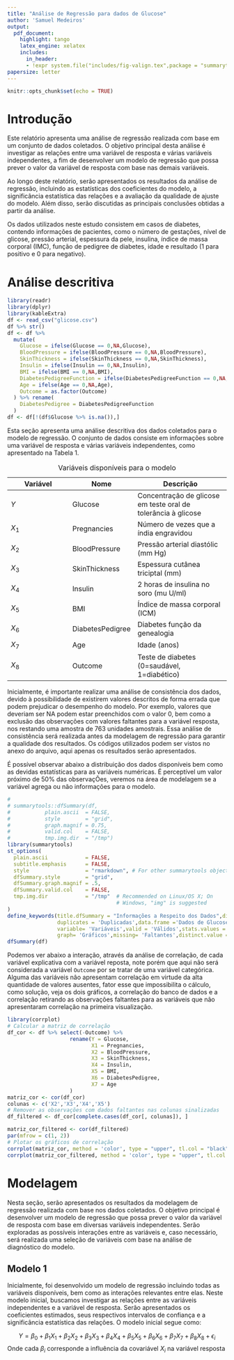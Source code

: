 ```yaml
---
title: "Análise de Regressão para dados de Glucose"
author: 'Samuel Medeiros'
output:
  pdf_document:
    highlight: tango
    latex_engine: xelatex
    includes:
      in_header:
      - !expr system.file("includes/fig-valign.tex",package = "summarytools")
papersize: letter
---
```


```r
knitr::opts_chunk$set(echo = TRUE)
```

# Introdução

Este relatório apresenta uma análise de regressão realizada com base em um conjunto de dados coletados. O objetivo principal desta análise é investigar as relações entre uma variável de resposta e várias variáveis independentes, a fim de desenvolver um modelo de regressão que possa prever o valor da variável de resposta com base nas demais variáveis.

Ao longo deste relatório, serão apresentados os resultados da análise de regressão, incluindo as estatísticas dos coeficientes do modelo, a significância estatística das relações e a avaliação da qualidade de ajuste do modelo. Além disso, serão discutidas as principais conclusões obtidas a partir da análise.

Os dados utilizados neste estudo consistem em casos de diabetes, contendo informações de pacientes, como o número de gestações, nível de glicose, pressão arterial, espessura da pele, insulina, índice de massa corporal (IMC), função de pedigree de diabetes, idade e resultado (1 para positivo e 0 para negativo).

# Análise descritiva

```r
library(readr)
library(dplyr)
library(kableExtra)
df <- read_csv("glicose.csv")
df %>% str()
df <- df %>% 
  mutate(
    Glucose = ifelse(Glucose == 0,NA,Glucose),
    BloodPressure = ifelse(BloodPressure == 0,NA,BloodPressure),
    SkinThickness = ifelse(SkinThickness == 0,NA,SkinThickness),
    Insulin = ifelse(Insulin == 0,NA,Insulin),
    BMI = ifelse(BMI == 0,NA,BMI),
    DiabetesPedigreeFunction = ifelse(DiabetesPedigreeFunction == 0,NA,DiabetesPedigreeFunction),
    Age = ifelse(Age == 0,NA,Age),
    Outcome = as.factor(Outcome)
  ) %>% rename(
    DiabetesPedigree = DiabetesPedigreeFunction
  )
df <- df[!(df$Glucose %>% is.na()),]
```

Esta seção apresenta uma análise descritiva dos dados coletados para o modelo de regressão. O conjunto de dados consiste em informações sobre uma variável de resposta e várias variáveis independentes, como apresentado na Tabela 1.


| Variável | Nome                     | Descrição                                                     |
|----------------------|-----------------|---------------------------------|
| $Y$      | Glucose                  | Concentração de glicose em teste oral de tolerância à glicose |
| $X_1$    | Pregnancies              | Número de vezes que a índia engravidou                        |
| $X_2$    | BloodPressure            | Pressão arterial diastólic (mm Hg)                            |
| $X_3$    | SkinThickness            | Espessura cutânea triciptal (mm)                              |
| $X_4$    | Insulin                  | 2 horas de insulina no soro (mu U/ml)                         |
| $X_5$    | BMI                      | Índice de massa corporal (ICM)                                |
| $X_6$    | DiabetesPedigree | Diabetes função da genealogia                                 |
| $X_7$    | Age                      | Idade (anos)                                                  |
| $X_8$    | Outcome                  | Teste de diabetes (0=saudável, 1=diabético)                   |
Table: Variáveis disponíveis para o modelo

Inicialmente, é importante realizar uma análise de consistência dos dados, devido à possibilidade de existirem valores descritos de forma errada que podem prejudicar o desempenho do modelo. Por exemplo, valores que deveriam ser NA podem estar preenchidos com o valor 0, bem como a exclusão das observações com valores faltantes para a variável resposta, nos restando uma amostra de 763 unidades amostrais. Essa análise de consistência será realizada antes da modelagem de regressão para garantir a qualidade dos resultados. Os códigos utilizados podem ser vistos no anexo do arquivo, aqui apenas os resultados serão apresentados.

É possível observar abaixo a distribuição dos dados disponíveis bem como as devidas estatísticas para as variáveis numéricas. É perceptível um valor próximo de 50% das observaçÕes, veremos na área de modelagem se a variável agrega ou não informações para o modelo.

```r
# 
# summarytools::dfSummary(df, 
#           plain.ascii  = FALSE, 
#           style        = "grid", 
#           graph.magnif = 0.75, 
#           valid.col    = FALSE,
#           tmp.img.dir  = "/tmp")
library(summarytools)
st_options(
  plain.ascii            = FALSE, 
  subtitle.emphasis      = FALSE,
  style                  = "rmarkdown", # For other summarytools objects (freq, descr...)
  dfSummary.style        = "grid",
  dfSummary.graph.magnif = .5,
  dfSummary.valid.col    = FALSE,
  tmp.img.dir            = "/tmp"  # Recommended on Linux/OS X; On 
                                   # Windows, "img" is suggested 
)
define_keywords(title.dfSummary = "Informações a Respeito dos Dados",dimensions = "Dimensões",
                duplicates = 'Duplicadas',data.frame ='Dados de Glucose',
                variable= 'Variáveis',valid = 'Válidos',stats.values = 'Estatísticas/Valores',freqs.pct.valid= 'Freq. De Válidos',
                graph= 'Gráficos',missing= 'Faltantes',distinct.value = 'Valores Distintos',distinct.values = 'Valores Distintos')
dfSummary(df)
```

Podemos ver abaixo a interação, através da análise de correlação, de cada variável explicativa com a variável reposta, note porém que aqui não será considerada a variável `Outcome` por se tratar de uma variável categórica. Alguma das variáveis nâo apresentam correlação em virtude da alta quantidade de valores ausentes, fator esse que impossibilita o cálculo, como solução, veja os dois gráficos, a correlação do banco de dados e a correlação retirando as observações faltantes para as variáveis que não apresentaram correlação na primeira visualização.

```r
library(corrplot)
# Calcular a matriz de correlação
df_cor <- df %>% select(-Outcome) %>% 
                    rename(Y = Glucose,
                           X1 = Pregnancies,
                           X2 = BloodPressure,
                           X3 = SkinThickness,
                           X4 = Insulin,
                           X5 = BMI,
                           X6 = DiabetesPedigree,
                           X7 = Age 
                    )
matriz_cor <- cor(df_cor)
colunas <- c('X2','X3','X4','X5')
# Remover as observações com dados faltantes nas colunas sinalizadas
df_filtered <- df_cor[complete.cases(df_cor[, colunas]), ]

matriz_cor_filtered <- cor(df_filtered)
par(mfrow = c(1, 2))
# Plotar os gráficos de correlação
corrplot(matriz_cor, method = 'color', type = "upper", tl.col = "black", tl.srt = 45, title = 'Banco Completo')
corrplot(matriz_cor_filtered, method = 'color', type = "upper", tl.col = "black", tl.srt = 45, title = 'Banco Filtrado')

```

# Modelagem

Nesta seção, serão apresentados os resultados da modelagem de regressão realizada com base nos dados coletados. O objetivo principal é desenvolver um modelo de regressão que possa prever o valor da variável de resposta com base em diversas variáveis independentes. Serão exploradas as possíveis interações entre as variáveis e, caso necessário, será realizada uma seleção de variáveis com base na análise de diagnóstico do modelo.

## Modelo 1

Inicialmente, foi desenvolvido um modelo de regressão incluindo todas as variáveis disponíveis, bem como as interações relevantes entre elas. Neste modelo inicial, buscamos investigar as relações entre as variáveis independentes e a variável de resposta. Serão apresentados os coeficientes estimados, seus respectivos intervalos de confiança e a significância estatística das relações. O modelo inicial segue como:

$$
Y = \beta_0 + \beta_1 X_1 +\beta_2 X_2 +\beta_3 X_3 +\beta_4 X_4 +\beta_5 X_5 +\beta_6 X_6 +\beta_7 X_7 +\beta_8 X_8+\epsilon_i
$$
Onde cada $\beta_i$ corresponde a influência da covariável $X_i$ na variável resposta

